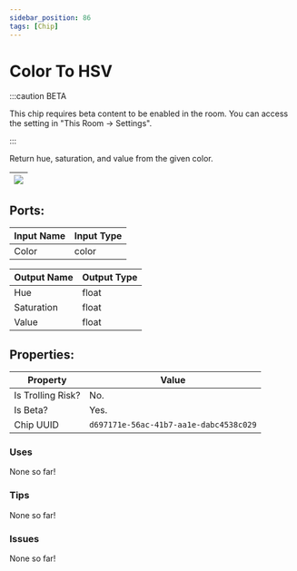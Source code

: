```yaml
---
sidebar_position: 86
tags: [Chip]
---
```


# Color To HSV
:::caution BETA

This chip requires beta content to be enabled in the room. You can access the setting in "This Room -> Settings".

:::

Return hue, saturation, and value from the given color.

| ![](https://images-ext-2.discordapp.net/external/MPmIaQzlEPmgGWlgi-WxBBXt0Bjv_zWPkg1y1f_sy3s/https/www.recroomcircuits.com/image/circuit/absolute-value?width=206&height=108) |
|-----|

## Ports:

| Input Name | Input Type |
|-----------|-----------|
| Color | color |

| Output Name | Output Type |
|-----------|-----------|
| Hue | float |
| Saturation | float |
| Value | float |

## Properties:

| Property  | Value |
|-------------------|-----------|
| Is Trolling Risk? | No. |
| Is Beta? | Yes. |
| Chip UUID | `d697171e-56ac-41b7-aa1e-dabc4538c029` |

### Uses

None so far!

### Tips

None so far!

### Issues

None so far!